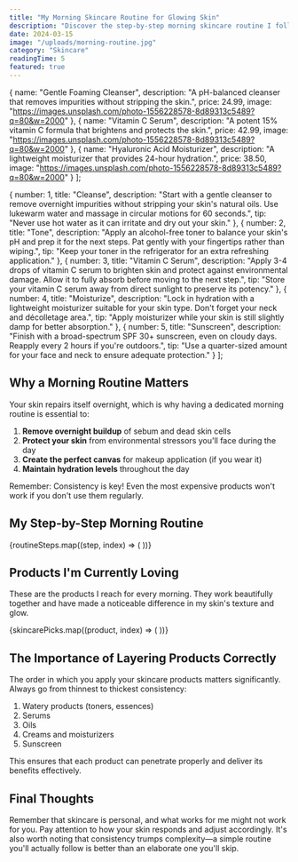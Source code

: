 ```yaml
---
title: "My Morning Skincare Routine for Glowing Skin"
description: "Discover the step-by-step morning skincare routine I follow for a radiant, healthy complexion. These simple yet effective steps will transform your skin."
date: 2024-03-15
image: "/uploads/morning-routine.jpg"
category: "Skincare"
readingTime: 5
featured: true
---
```



  {
    name: "Gentle Foaming Cleanser",
    description: "A pH-balanced cleanser that removes impurities without stripping the skin.",
    price: 24.99,
    image: "https://images.unsplash.com/photo-1556228578-8d89313c5489?q=80&w=2000"
  },
  {
    name: "Vitamin C Serum",
    description: "A potent 15% vitamin C formula that brightens and protects the skin.",
    price: 42.99,
    image: "https://images.unsplash.com/photo-1556228578-8d89313c5489?q=80&w=2000"
  },
  {
    name: "Hyaluronic Acid Moisturizer",
    description: "A lightweight moisturizer that provides 24-hour hydration.",
    price: 38.50,
    image: "https://images.unsplash.com/photo-1556228578-8d89313c5489?q=80&w=2000"
  }
];

  {
    number: 1,
    title: "Cleanse",
    description: "Start with a gentle cleanser to remove overnight impurities without stripping your skin's natural oils. Use lukewarm water and massage in circular motions for 60 seconds.",
    tip: "Never use hot water as it can irritate and dry out your skin."
  },
  {
    number: 2,
    title: "Tone",
    description: "Apply an alcohol-free toner to balance your skin's pH and prep it for the next steps. Pat gently with your fingertips rather than wiping.",
    tip: "Keep your toner in the refrigerator for an extra refreshing application."
  },
  {
    number: 3,
    title: "Vitamin C Serum",
    description: "Apply 3-4 drops of vitamin C serum to brighten skin and protect against environmental damage. Allow it to fully absorb before moving to the next step.",
    tip: "Store your vitamin C serum away from direct sunlight to preserve its potency."
  },
  {
    number: 4,
    title: "Moisturize",
    description: "Lock in hydration with a lightweight moisturizer suitable for your skin type. Don't forget your neck and décolletage area.",
    tip: "Apply moisturizer while your skin is still slightly damp for better absorption."
  },
  {
    number: 5,
    title: "Sunscreen",
    description: "Finish with a broad-spectrum SPF 30+ sunscreen, even on cloudy days. Reapply every 2 hours if you're outdoors.",
    tip: "Use a quarter-sized amount for your face and neck to ensure adequate protection."
  }
];

## Why a Morning Routine Matters

Your skin repairs itself overnight, which is why having a dedicated morning routine is essential to:

1. **Remove overnight buildup** of sebum and dead skin cells
2. **Protect your skin** from environmental stressors you'll face during the day
3. **Create the perfect canvas** for makeup application (if you wear it)
4. **Maintain hydration levels** throughout the day

<div className="bg-beige/10 p-6 rounded-lg my-8 text-center italic">
  <p>Remember: Consistency is key! Even the most expensive products won't work if you don't use them regularly.</p>
</div>

## My Step-by-Step Morning Routine

<div className="space-y-6 my-8">
  {routineSteps.map((step, index) => (
    <RoutineStep
      key={index}
      number={step.number}
      title={step.title}
      description={step.description}
      tip={step.tip}
    />
  ))}
</div>

## Products I'm Currently Loving

These are the products I reach for every morning. They work beautifully together and have made a noticeable difference in my skin's texture and glow.

<div className="grid grid-cols-3 gap-4 my-8">
  {skincarePicks.map((product, index) => (
    <ProductCard
      key={index}
      name={product.name}
      description={product.description}
      image={product.image}
    />
  ))}
</div>

## The Importance of Layering Products Correctly

The order in which you apply your skincare products matters significantly. Always go from thinnest to thickest consistency:

1. Watery products (toners, essences)
2. Serums
3. Oils
4. Creams and moisturizers
5. Sunscreen

This ensures that each product can penetrate properly and deliver its benefits effectively.

## Final Thoughts

Remember that skincare is personal, and what works for me might not work for you. Pay attention to how your skin responds and adjust accordingly. It's also worth noting that consistency trumps complexity—a simple routine you'll actually follow is better than an elaborate one you'll skip.